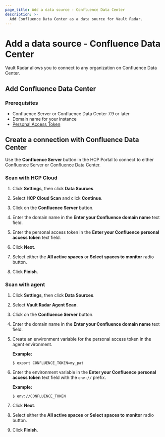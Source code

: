 ```yaml
---
page_title: Add a data source - Confluence Data Center
description: >-
  Add Confluence Data Center as a data source for Vault Radar.
---
```


# Add a data source - Confluence Data Center

Vault Radar allows you to connect to any organization on Confluence Data Center.

## Add Confluence Data Center

### Prerequisites

- Confluence Server or Confluence Data Center 7.9 or later
- Domain name for your instance
- [Personal Access Token](https://confluence.atlassian.com/enterprise/using-personal-access-tokens-1026032365.html)

## Create a connection with Confluence Data Center

<Note>

Use the **Confluence Server** button in the HCP Portal to connect to either Confluence
Server or Confluence Data Center.

</Note>

### Scan with HCP Cloud

1. Click **Settings**, then click **Data Sources**.

1. Select **HCP Cloud Scan** and click **Continue**.

1. Click on the **Confluence Server** button.

1. Enter the domain name in the **Enter your Confluence domain name** text field.

1. Enter the personal access token in the **Enter your Confluence personal access token** text field.

1. Click **Next**.

1. Select either the **All active spaces** or **Select spaces to monitor** radio
   button.

1. Click **Finish**.

### Scan with agent

1. Click **Settings**, then click **Data Sources**.

1. Select **Vault Radar Agent Scan**.

1. Click on the **Confluence Server** button.

1. Enter the domain name in the **Enter your Confluence domain name** text field.

1. Create an environment variable for the personal access token in the agent environment.

   **Example:**

   <CodeBlockConfig hideClipboard>
   
   ```shell-session
   $ export CONFLUENCE_TOKEN=my_pat
   ```

   </CodeBlockConfig>

1. Enter the environment variable in the **Enter your Confluence personal access token** text field with the `env://` prefix.
   
   **Example:**
   
   ```shell-session
   $ env://CONFLUENCE_TOKEN
   ```

1. Click **Next**.

1. Select either the **All active spaces** or **Select spaces to monitor** radio
   button.

1. Click **Finish**.